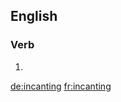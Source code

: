 ==English==

===Verb===
{{head|en|verb form}}

# {{en-third-person singular of|incant}}

[[de:incanting]]
[[fr:incanting]]